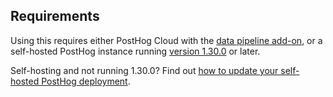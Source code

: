 ## Requirements

Using this requires either PostHog Cloud with the [data pipeline add-on](https://us.posthog.com/organization/billing), or a self-hosted PostHog instance running [version 1.30.0](/blog/the-posthog-array-1-30-0) or later.

Self-hosting and not running 1.30.0? Find out [how to update your self-hosted PostHog deployment](/docs/runbook/upgrading-posthog).